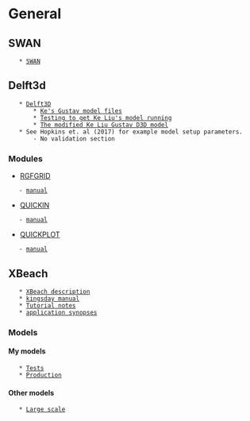 = General =
== SWAN ==
	* [[SWAN]]

== Delft3d ==
	* [[Delft3D]]
		* [[klie_delft3d_gustav_model|Ke's Gustav model files]]
		* [[ke_liu_test|Testing to get Ke Liu's model running]]
		* [[gustav_xbch_BC_d3d|The modified Ke Liu Gustav D3D model]]
	* See Hopkins et. al (2017) for example model setup parameters.
		- No validation section

=== Modules ===
* [[RGFGRID]]
	- [[file:~/Documents/20_manuals/RGFGRID_User_Manual.pdf|manual]]
* [[QUICKIN]]
	- [[file:~/Documents/20_manuals/QUICKIN_User_Manual.pdf|manual]]
* [[QUICKPLOT]]
	- [[file:~/Documents/20_manuals/Delft3D-QUICKPLOT_User_Manual.pdf|manual]]

== XBeach ==
	* [[XBeach|XBeach description]]
	* [[file:~/Documents/20_manuals/XBeach_manual_kingsday.pdf|kingsday manual]]
	* [[Tutorial notes]]
	* [[file:~/Phd/20_literature_review/XBeach_review_synopses.ods|application synopses]]

=== Models ===
==== My models ====
	* [[Tests]]
	* [[Production]]

==== Other models ====
	* [[Large scale]]
